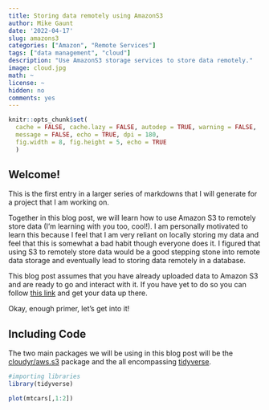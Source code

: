 ```yaml
---
title: Storing data remotely using AmazonS3
author: Mike Gaunt
date: '2022-04-17'
slug: amazons3
categories: ["Amazon", "Remote Services"]
tags: ["data management", "cloud"]
description: "Use AmazonS3 storage services to store data remotely."
image: cloud.jpg
math: ~
license: ~
hidden: no
comments: yes
---
```


```r
knitr::opts_chunk$set(
  cache = FALSE, cache.lazy = FALSE, autodep = TRUE, warning = FALSE, 
  message = FALSE, echo = TRUE, dpi = 180,
  fig.width = 8, fig.height = 5, echo = TRUE
  )
```

## Welcome!

This is the first entry in a larger series of markdowns that I will generate for a project that I am working on. 

Together in this blog post, we will learn how to use Amazon S3 to remotely store data (I'm learning with you too, cool!). I am personally motivated to learn this because I feel that I am very reliant on locally storing my data and feel that this is somewhat a bad habit though everyone does it. I figured that using S3 to remotely store data would be a good stepping stone into remote data storage and eventually lead to storing data remotely in a database. 

This blog post assumes that you have already uploaded data to Amazon S3 and are ready to go and interact with it. If you have yet to do so you can follow [this link](https://aws.amazon.com/getting-started/hands-on/backup-files-to-amazon-s3/) and get your data up there.

Okay, enough primer, let's get into it!

## Including Code

The two main packages we will be using in this blog post will be the [cloudyr/aws.s3](https://github.com/cloudyr/aws.s3) package and the all encompassing [tidyverse](https://www.tidyverse.org/).

```r
#importing libraries
library(tidyverse)
```


```r
plot(mtcars[,1:2])
```




